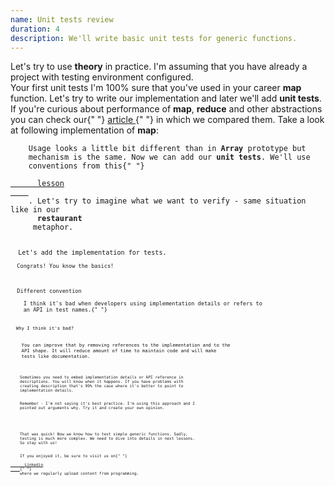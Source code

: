 ```yaml
---
name: Unit tests review
duration: 4
description: We'll write basic unit tests for generic functions.
---
```


<Prelude>
  <M>
    Let's try to use <B>theory</B> in practice. I'm assuming that you have
    already a project with testing environment configured.
  </M>
</Prelude>

<Section>
  <XL>Your first unit tests</XL>
  <M>
    I'm 100% sure that you've used in your career <B>map</B> function. Let's try
    to write our implementation and later we'll add <B>unit tests</B>.
  </M>
  <Hint hasBg>
    If you're curious about performance of <B>map</B>, <B>reduce</B> and other
    abstractions you can check our{" "}
    <A
      outside
      href="https://greenonsoftware.com/articles/thoughts/loops-performance-in-javascript/"
    >
      article
    </A>{" "}
    in which we compared them.
  </Hint>
  <M>
    Take a look at following implementation of <B>map</B>:
  </M>
  <Code
    mode="dynamic"
    lang="ts"
    src="https://raw.githubusercontent.com/polubis/Snippets/main/map.ts"
    description="Map function in a functional paradigm"
    linesCount={18}
  />
  <M>
    Usage looks a little bit different than in <B>Array</B> prototype but
    mechanism is the same. Now we can add our <B>unit tests</B>. We'll use
    conventions from this{" "}
    <A
      href="https://greenonsoftware.com/courses/react-testing-spellbook/basics/the-best-practices-for-naming-tests/"
      outside
    >
      lesson
    </A>
    . Let's try to imagine what we want to verify - same situation like in our <B>
      restaurant
    </B> metaphor.
  </M>
  <Code
    mode="dynamic"
    lang="ts"
    src="https://raw.githubusercontent.com/polubis/Snippets/main/map.test.ts"
    linesCount={7}
  />
  <M>Let's add the implementation for tests.</M>
  <Code
    mode="dynamic"
    lang="ts"
    src="https://raw.githubusercontent.com/polubis/Snippets/main/map-full.test.ts"
    linesCount={29}
    description="We added enter to separate execution from expectation"
  />
  <M>Congrats! You know the basics!</M>
</Section>

<Section>
  <XL>Different convention</XL>
  <M>
    I think it's bad when developers using implementation details or refers to
    an API in test names.{" "}
  </M>
  <Code
    mode="dynamic"
    lang="ts"
    src="https://raw.githubusercontent.com/polubis/Snippets/main/do-and-dont-do.ts"
    linesCount={13}
  />
  <M>Why I think it's bad?</M>
  <List items="Work is doubled in every rename attempt,The focus is on implementation - not on the purpose of something,Test descriptions are not clear,Typos risk" />
  <M>
    You can improve that by removing references to the implementation and to the
    API shape. It will reduce amount of time to maintain code and will make
    tests like documentation.
  </M>
  <Code
    mode="dynamic"
    lang="ts"
    src="https://raw.githubusercontent.com/polubis/Snippets/main/map-good.ts"
    linesCount={13}
    description="Less work - better for business and developers"
  />
  <M>
    Sometimes you need to embed implementation details or API reference in
    descriptions. You will know when it happens. If you have problems with
    creating description that's 99% the case where it's better to point to
    implementation details.
  </M>
  <Hint hasBg>
    Remember - I'm not saying it's best practice. I'm using this approach and I
    pointed out arguments why. Try it and create your own opinion.
  </Hint>
</Section>

<Summary>
  <M>
    That was quick! Now we know how to test simple generic functions. Sadly,
    testing is much more complex. We need to dive into details in next lessons.
    So stay with us!
  </M>
  <M>
    If you enjoyed it, be sure to visit us on{" "}
    <A href="https://www.linkedin.com/in/adrian-po%C5%82ubi%C5%84ski-281ab2172/" outside>
      Linkedin
    </A>{" "}
    where we regularly upload content from programming.
  </M>
</Summary>
